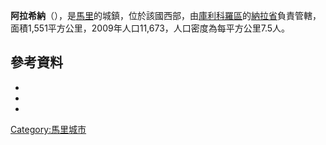 {{Coord|15|13|39|N|8|44|25|W|display=title}}

'''阿拉希納'''（{{lang-fr|Allahina}}），是[[馬里|馬里]]的城鎮，位於該國西部，由[[庫利科羅區|庫利科羅區]]的[[納拉省|納拉省]]負責管轄，面積1,551平方公里，2009年人口11,673，人口密度為每平方公里7.5人。

==參考資料==
*{{citation | url=http://instat.gov.ml/documentation/koulikoro.pdf | publisher=République de Mali: Institut National de la Statistique | title=Resultats Provisoires RGPH 2009 (Région de Koulikoro) | language=fr | accessdate=2015-07-16 | archive-date=2011-07-22 | archive-url=https://web.archive.org/web/20110722215741/http://instat.gov.ml/documentation/koulikoro.pdf | dead-url=no }}
*{{citation | title=Communes de la Région de Koulikoro | publisher=Ministère de l’administration territoriale et des collectivités locales, République du Mali | url=http://www.matcl.gov.ml/pdf/ComRegKoulikoro.pdf | language=fr | deadurl=yes | archiveurl=https://web.archive.org/web/20120309074136/http://www.matcl.gov.ml/pdf/ComRegKoulikoro.pdf | archivedate=2012-03-09 }}
*{{citation | title=Plan de Sécurité Alimentaire Commune Rurale de Allahina 2007-2011 | publisher=Commissariat à la Sécurité Alimentaire, République du Mali, USAID-Mali | year=2007 | url=http://www.aec.msu.edu/fs2/mali_fd_strtgy/plans/koulikoro/nara/psa_allahina.pdf | language=fr | deadurl=yes | archiveurl=https://web.archive.org/web/20120609114018/http://www.aec.msu.edu/fs2/mali_fd_strtgy/plans/koulikoro/nara/psa_allahina.pdf | archivedate=2012年6月9日 | df= }}

{{庫利科羅區}}

[[Category:馬里城市|Category:馬里城市]]


{{Mali-geo-stub}}